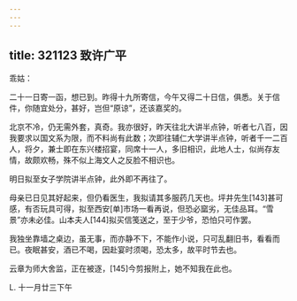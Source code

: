 ```yaml
---
---
---
```

title: 321123 致许广平
---




乖姑：

二十一日寄一函，想已到。昨得十九所寄信，今午又得二十日信，俱悉。关于信件，你随宜处分，甚好，岂但“原谅”，还该嘉奖的。

北京不冷，仍无需外套，真奇。我亦很好，昨天往北大讲半点钟，听者七八百，因我要求以国文系为限，而不料尚有此数；次即往辅仁大学讲半点钟，听者千一二百人，将夕，兼士即在东兴楼招宴，同席十一人，多旧相识，此地人士，似尚存友情，故颇欢畅，殊不似上海文人之反脸不相识也。

明日拟至女子学院讲半点钟，此外即不再往了。

母亲已日见其好起来，但仍看医生，我拟请其多服药几天也。坪井先生[143]甚可感，有否玩具可得，拟至西安[单]市场一看再说，但恐必窳劣，无佳品耳。“雪景”亦未必佳。山本夫人[144]拟买信笺送之，至于少爷，恐怕只可作罢。

我独坐靠墙之桌边，虽无事，而亦静不下，不能作小说，只可乱翻旧书，看看而已。夜眠甚安，酒已不喝，因赴宴时须喝，恐太多，故平时节去也。

云章为师大舍监，正在被逐，[145]今剪报附上，她不知我在此也。

L. 十一月廿三下午